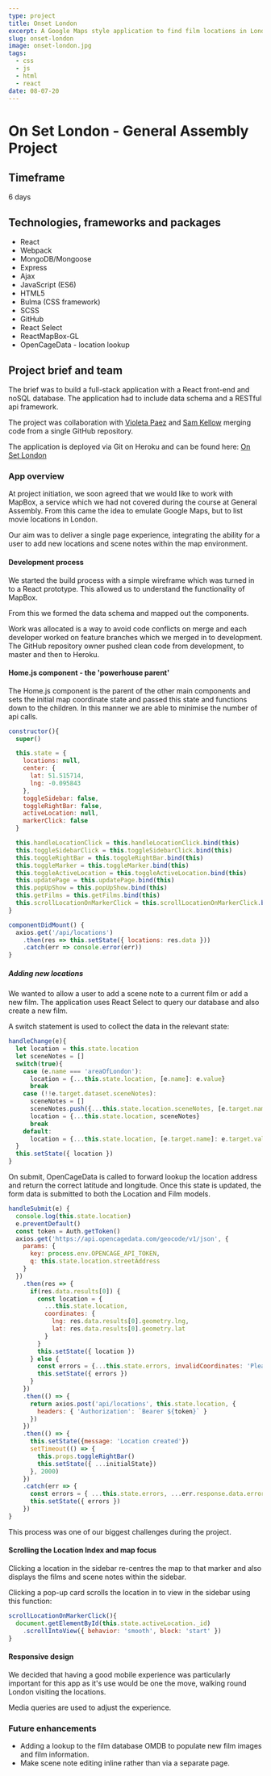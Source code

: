 ```yaml
---
type: project
title: Onset London
excerpt: A Google Maps style application to find film locations in London.
slug: onset-london
image: onset-london.jpg
tags:
  - css
  - js
  - html
  - react
date: 08-07-20
---
```


[githubrepo]: https://github.com/richyarwood/On-Set-London

# On Set London - General Assembly Project

## Timeframe
6 days

## Technologies, frameworks and packages
* React
* Webpack
* MongoDB/Mongoose
* Express
* Ajax
* JavaScript (ES6)
* HTML5
* Bulma (CSS framework)
* SCSS
* GitHub
* React Select
* ReactMapBox-GL
* OpenCageData - location lookup

## Project brief and team
The brief was to build a full-stack application with a React front-end and noSQL database. The application had to include data schema and a RESTful api framework.

The project was collaboration with [Violeta Paez](https://github.com/vpaez) and [Sam Kellow](https://github.com/Sammii-HK) merging code from a single GitHub repository.

The application is deployed via Git on Heroku and can be found here: [On Set London](http://onsetlondon.herokuapp.com)

### App overview

At project initiation, we soon agreed that we would like to work with MapBox, a service which we had not covered during the course at General Assembly. From this came the idea to emulate Google Maps, but to list movie locations in London.

Our aim was to deliver a single page experience, integrating the ability for a user to add new locations and scene notes within the map environment.

#### Development process

We started the build process with a simple wireframe which was turned in to a React prototype. This allowed us to understand the functionality of MapBox.

From this we formed the data schema and mapped out the components.

Work was allocated is a way to avoid code conflicts on merge and each developer worked on feature branches which we merged in to development. The GitHub repository owner pushed clean code from development, to master and then to Heroku.

#### Home.js component - the 'powerhouse parent'

The Home.js component is the parent of the other main components and sets the initial map coordinate state and passed this state and functions down to the children. In this manner we are able to minimise the number of api calls.

```jsx
constructor(){
  super()

  this.state = {
    locations: null,
    center: {
      lat: 51.515714,
      lng: -0.095843
    },
    toggleSidebar: false,
    toggleRightBar: false,
    activeLocation: null,
    markerClick: false
  }

  this.handleLocationClick = this.handleLocationClick.bind(this)
  this.toggleSidebarClick = this.toggleSidebarClick.bind(this)
  this.toggleRightBar = this.toggleRightBar.bind(this)
  this.toggleMarker = this.toggleMarker.bind(this)
  this.toggleActiveLocation = this.toggleActiveLocation.bind(this)
  this.updatePage = this.updatePage.bind(this)
  this.popUpShow = this.popUpShow.bind(this)
  this.getFilms = this.getFilms.bind(this)
  this.scrollLocationOnMarkerClick = this.scrollLocationOnMarkerClick.bind(this)
}

componentDidMount() {
  axios.get('/api/locations')
    .then(res => this.setState({ locations: res.data }))
    .catch(err => console.error(err))
}
```

##### Adding new locations

We wanted to allow a user to add a scene note to a current film or add a new film. The application uses React Select to query our database and also create a new film.

A switch statement is used to collect the data in the relevant state:

```jsx
handleChange(e){
  let location = this.state.location
  let sceneNotes = []
  switch(true){
    case (e.name === 'areaOfLondon'):
      location = {...this.state.location, [e.name]: e.value}
      break
    case (!!e.target.dataset.sceneNotes):
      sceneNotes = []
      sceneNotes.push({...this.state.location.sceneNotes, [e.target.name]: e.target.value})
      location = {...this.state.location, sceneNotes}
      break
    default:
      location = {...this.state.location, [e.target.name]: e.target.value}
  }
  this.setState({ location })
}
```

On submit, OpenCageData is called to forward lookup the location address and return the correct latitude and longitude. Once this state is updated, the form data is submitted to both the Location and Film models.

```jsx
handleSubmit(e) {
  console.log(this.state.location)
  e.preventDefault()
  const token = Auth.getToken()
  axios.get('https://api.opencagedata.com/geocode/v1/json', {
    params: {
      key: process.env.OPENCAGE_API_TOKEN,
      q: this.state.location.streetAddress
    }
  })
    .then(res => {
      if(res.data.results[0]) {
        const location = {
          ...this.state.location,
          coordinates: {
            lng: res.data.results[0].geometry.lng,
            lat: res.data.results[0].geometry.lat
          }
        }
        this.setState({ location })
      } else {
        const errors = {...this.state.errors, invalidCoordinates: 'Please enter a valid address'}
        this.setState({ errors })
      }
    })
    .then(() => {
      return axios.post('api/locations', this.state.location, {
        headers: { 'Authorization': `Bearer ${token}` }
      })
    })
    .then(() => {
      this.setState({message: 'Location created'})
      setTimeout(() => {
        this.props.toggleRightBar()
        this.setState({ ...initialState})
      }, 2000)
    })
    .catch(err => {
      const errors = { ...this.state.errors, ...err.response.data.errors }
      this.setState({ errors })
    })
}
```

This process was one of our biggest challenges during the project.

#### Scrolling the Location Index and map focus

Clicking a location in the sidebar re-centres the map to that marker and also displays the films and scene notes within the sidebar.

Clicking a pop-up card scrolls the location in to view in the sidebar using this function:

```jsx
scrollLocationOnMarkerClick(){
  document.getElementById(this.state.activeLocation._id)
    .scrollIntoView({ behavior: 'smooth', block: 'start' })
}
```
#### Responsive design

We decided that having a good mobile experience was particularly important for this app as it's use would be one the move, walking round London visiting the locations.

Media queries are used to adjust the experience.

### Future enhancements
* Adding a lookup to the film database OMDB to populate new film images and film information.
* Make scene note editing inline rather than via a separate page.